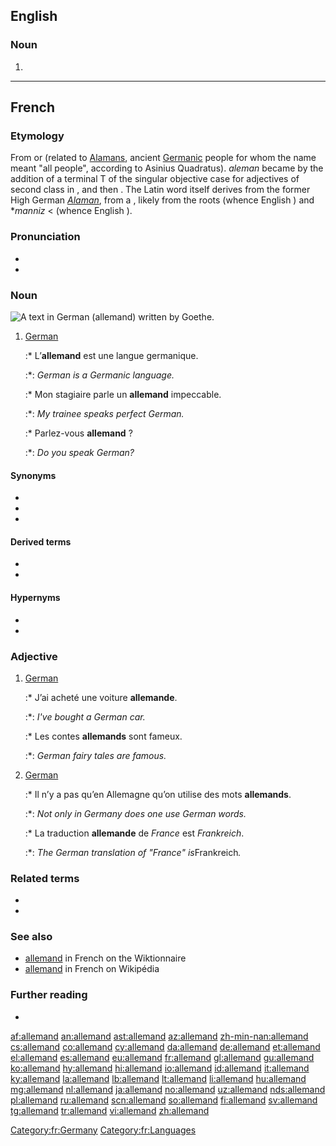 {{also|Allemand|Allémand}}
==English==

===Noun===
{{head|en|misspelling}}

# {{misspelling of|allemande|lang=en}}

----

==French==

===Etymology===
From {{etyl|la|fr}} {{m|la|alamannus}} or {{m|la|alemannus}} (related to [[Alaman]]s, ancient [[Germanic]] people for whom the name meant "all people", according to Asinius Quadratus). ''aleman'' became {{m|fro|alemant}} by the addition of a terminal T of the singular objective case for adjectives of second class in {{etyl|fro|fr}}, and then {{m|fro|alemand}}. The Latin word itself derives from the former High German ''[[Alaman]]'', from a {{etyl|gem-pro|fr}} {{m|gem-pro|*Alamanniz}}, likely from the roots {{m|gem-pro|*allaz}} (whence English {{m|en|all}}) and *''manniz'' < {{m|gem-pro|*mann-}} (whence English {{m|en|man}}).

===Pronunciation===
* {{IPA|/al.mɑ̃/|lang=fr}}
* {{audio|fr-allemand-fr FR-Paris.ogg|Audio (Parisian)|lang=fr}}

===Noun===
[[Image:Goethe Faust Opening Fraktur 20052706.jpg|thumb|A text in German ('''allemand''') written by Goethe.]]
{{fr-noun|m}}

# [[German]] {{gloss|The [[German]] language}}
#:* L’'''allemand''' est une langue germanique.
#:*: ''German is a Germanic language.''
#:* Mon stagiaire parle un '''allemand''' impeccable.
#:*: ''My trainee speaks perfect German.''
#:* Parlez-vous '''allemand''' ?
#:*: ''Do you speak German?''

====Synonyms====
* {{l|fr|langue de Goethe}}
* {{l|fr|langue de Charlemagne}}
* {{l|fr|langue des Francs}}

====Derived terms====
* {{l|fr|bas-allemand}}
* {{l|fr|haut-allemand}}

====Hypernyms====
* {{l|fr|langue}}
* {{l|fr|langue germanique}}

===Adjective===
{{fr-adj}}

# [[German]] {{gloss|related to or originating from Germany}}
#:* J’ai acheté une voiture '''allemande'''.
#:*: ''I've bought a German car.''
#:* Les contes '''allemands''' sont fameux.
#:*: ''German fairy tales are famous.''
# [[German]] {{gloss|related to the [[German]] language}}
#:* Il n’y a pas qu’en Allemagne qu’on utilise des mots '''allemands'''.
#:*: ''Not only in Germany does one use German words.''
#:* La traduction '''allemande''' de ''France'' est ''Frankreich''.
#:*: ''The German translation of "France" is ''Frankreich''.''

===Related terms===
* {{l|fr|alémanique}}
* {{l|fr|Allemagne}}

===See also===
* [http://fr.wiktionary.org/wiki/allemand allemand] in French on the Wiktionnaire
* [http://fr.wikipedia.org/wiki/Allemand allemand] in French on Wikipédia

===Further reading===
* {{R:TLFi}}

[[Category:fr:Germany]]
[[Category:fr:Languages]]

[[af:allemand]]
[[an:allemand]]
[[ast:allemand]]
[[az:allemand]]
[[zh-min-nan:allemand]]
[[cs:allemand]]
[[co:allemand]]
[[cy:allemand]]
[[da:allemand]]
[[de:allemand]]
[[et:allemand]]
[[el:allemand]]
[[es:allemand]]
[[eu:allemand]]
[[fr:allemand]]
[[gl:allemand]]
[[gu:allemand]]
[[ko:allemand]]
[[hy:allemand]]
[[hi:allemand]]
[[io:allemand]]
[[id:allemand]]
[[it:allemand]]
[[ky:allemand]]
[[la:allemand]]
[[lb:allemand]]
[[lt:allemand]]
[[li:allemand]]
[[hu:allemand]]
[[mg:allemand]]
[[nl:allemand]]
[[ja:allemand]]
[[no:allemand]]
[[uz:allemand]]
[[nds:allemand]]
[[pl:allemand]]
[[ru:allemand]]
[[scn:allemand]]
[[so:allemand]]
[[fi:allemand]]
[[sv:allemand]]
[[tg:allemand]]
[[tr:allemand]]
[[vi:allemand]]
[[zh:allemand]]